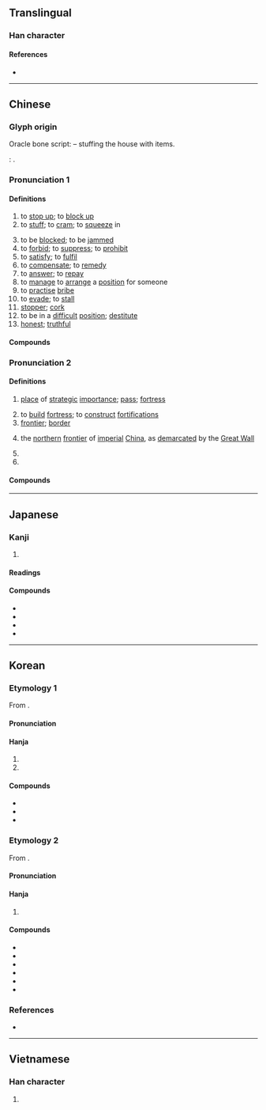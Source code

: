 {{character info}}
==Translingual==

===Han character===
{{Han char|rn=32|rad=土|as=10|sn=13|four=30104|canj=JTCG|ids=⿱𡨄土}}

====References====
* {{Han ref|kx=0236.090|dkj=05349|dj=0474.020|hdz=10475.010|uh=585E|ud=22622|bh=B6EB|bd=46827}}

----

==Chinese==
{{zh-forms}}

===Glyph origin===
{{Han etym}}
Oracle bone script: {{Han compound|宀|工|廾|ls=ic|t1=house|t2=two items|t3=two hands}} – stuffing the house with items.

''{{w|Shuowen}}'': {{Han compound|𡨄|土|ls=ic|t2=soil}}.

===Pronunciation 1===
{{zh-pron
|m=sāi,sè,sēi,er=y,3nb=Taiwan variant; Beijing dialect
|m_note=sāi - vernacular (“to stuff; to be jammed; stopper”); sāir - “stopper”; sēi - low vernacular (“to stuff”); sè - literary
|c=sak1
|h=pfs=set
|md=sék/sáik
|md_note=sék - vernacular; sáik - literary
|mn=qz:sak/tw,xm,zz:sek/qz:siak/tw,zz:sat
|w=4seq
|mc=2
|oc=2,2
|ma=Zh-sai.ogg
|cat=v,n,a
}}

====Definitions====
{{zh-hanzi}}

# to [[stop up]]; to [[block up]]
# to [[stuff]]; to [[cram]]; to [[squeeze]] in
#: {{zh-x|將 報紙 塞{sak1} 落 對 鞋 度|to '''shove''' newspaper into a pair of shoes|C}}
# to be [[block]]ed; to be [[jammed]]
# to [[forbid]]; to [[suppress]]; to [[prohibit]]
# to [[satisfy]]; to [[fulfil]]
# to [[compensate]]; to [[remedy]]
# to [[answer]]; to [[repay]]
# to [[manage]] to [[arrange]] a [[position]] for someone
# to [[practise]] [[bribe]]
# to [[evade]]; to [[stall]]
# [[stopper]]; [[cork]]
# to be in a [[difficult]] [[position]]; [[destitute]]
# [[honest]]; [[truthful]]

====Compounds====
{{zh-der|亞塞拜然|交通壅塞|但求塞責|優婆塞|充塞|兩豆塞耳|唐塞|喉塞音|嗌塞|堆山塞海|堰塞湖|堵塞|塞住|塞內加爾|塞子|塞席爾|塞擦音|塞淵|塞滿|塞爆音|塞爾維亞|塞牙|塞牙縫|塞狗洞|塞納河|塞耳|塞耳偷鈴|塞耳盜鐘|塞聲|塞職|塞話|塞責|塞車|塞音|填塞|填街塞巷|壅塞|壺漿塞道|奧登塞|屯街塞巷|屯蹶否塞|布魯塞爾|廞塞|心肌梗塞|抑塞|抑塞磊落|拍塞|拒塞|拔本塞原|拔本塞源|挨山塞海|推諉塞責|搪塞|擁塞|擔雪塞井|敷衍塞責|敷衍搪塞|晦盲否塞|木塞|杜塞|栓塞|梗塞|氣塞|泥塞竹管|活塞|淤塞|淵塞|漫天塞地|漫山塞野|潦草塞責|火星塞|無以塞責|理塞|瓶塞|白塞木|窒塞|耳塞|聊以塞責|腦栓塞|腸阻塞|苟且唐塞|茅塞|茅塞頓開|葉尼塞河|蔽塞|蔽聰塞明|補垣塞穴|語塞|譽塞天下|豺狼塞路|赭衣塞路|距塞|通塞|閉塞|閉明塞聰|閉目塞聽|閉門塞竇|閼塞|阻塞|障塞|險塞|頓開茅塞|鬱塞|鼻塞聲重|塞擦化}}

===Pronunciation 2===
{{zh-pron
|m=sài
|c=coi3
|h=pfs=sai
|md=sái
|mn=sài
|w=2se
|mc=1
|oc=1,1
|cat=n,v
}}

====Definitions====
{{zh-hanzi}}

# {{lb|zh|historical}} [[place]] of [[strategic]] [[importance]]; [[pass]]; [[fortress]]
# to [[build]] [[fortress]]; to [[construct]] [[fortification]]s
# [[frontier]]; [[border]]
# {{lb|zh|specifically}} the [[northern]] [[frontier]] of [[imperial]] [[China]], as [[demarcate]]d by the [[Great Wall]]
# {{zh-alt-form|賽|to [[compete]], [[contend]]; [[contest]], [[race]]}}
# {{zh-alt-form|簺|an [[ancient]] [[gambling]] [[game]]}}

====Compounds====
{{zh-der|fold=1|塞北|塞爾維亞|塞拉利昂|塞納河|塞內加爾|塞浦路斯|塞舌爾|塞外|塞維利亞|塞翁失馬|巴塞爾|塞下曲|四塞|塞得港|巴塞隆納|塞內|塞上曲|塞門|出塞|塞班島|昭君出塞|文姬入塞|玄塞|款塞|榆塞|關塞|絕塞|紫塞|要塞|雞鹿塞|阨塞|邊塞|邊塞詩|阿克塞|阿克塞哈薩克族自治縣|阿塞拜疆|麻薩諸塞}}

{{zh-cat|Intermediate}}

----

==Japanese==

===Kanji===
{{ja-kanji|grade=c|rs=土10}}

# {{rfdef|ja|sort=土10}}

====Readings====
{{ja-readings
|goon=そく, さい
|kanon=そく, さい
|kun=ふさ-がる, ふさ-ぐ, み-ちる, とりで-
}}

====Compounds====
* {{ja-r|活塞|かっそく|[[piston]]}}
* {{ja-r|塞翁|さいおう}}
* {{ja-r|城塞|じょうさい}}
* {{ja-r|要塞|ようさい}}

----

==Korean==

===Etymology 1===
From {{der|ko|ltc|-}} {{ltc-l|塞|id=1}}.

{{collapse|
* {{hanja-dongguk|ᄉᆡᆼ〮|sóy}}
* {{hanja-hunmong|ᄉᆡ〮|sóy|地理#상06B}}
|Historical readings
|bg=#FFFFFF}}

====Pronunciation====
{{ko-hanja-pron|새}}

====Hanja====
{{ko-hanja-search}}
{{ko-hanja|[[변방]]([[邊方]])|새}}

# {{hanja form of|새|[[frontier]]; [[border]]}}
# {{hanja form of|새|[[fortress]]}}

====Compounds====
{{der-top3|Compounds}}
* {{ko-l|요새|[[fortress]]|要塞}}
* {{ko-l|요새지|要塞地}}
* {{ko-l|새옹지마|塞翁之馬}}
{{der-bottom}}

===Etymology 2===
From {{der|ko|ltc|-}} {{ltc-l|塞|id=2}}. 

{{collapse|
* {{hanja-dongguk|슥〮|súk}}
* {{hanja-sinjeung|ᄉᆡᆨ|soyk|hun=마글 ᄉᆡᆨ}}
|Historical readings
|bg=#FFFFFF}}

====Pronunciation====
{{ko-hanja-pron|색}}

====Hanja====
{{ko-hanja|막다|막을|색}}

# {{hanja form of|색|[[block]]}}

====Compounds====
{{der-top3|Compounds}}
* {{ko-l|경색|梗塞}}
* {{ko-l|군색|窘塞}}
* {{ko-l|어색|語塞}}
* {{ko-l|폐색|閉塞}}
* {{ko-l|질색|窒塞}}
* {{ko-l|궁색|[[poverty]]; [[destitution]]|窮塞}}
{{der-bottom}}

===References===
* {{R:hanjadoc|1925}}

----

==Vietnamese==

===Han character===
{{vi-hantu|[[tắc]], [[tái]]|rs=土10}}

# {{rfdef|vi|sort=土10}}